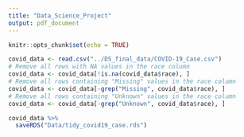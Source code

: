 ```yaml
---
title: "Data_Science_Project"
output: pdf_document
---
```


```r
knitr::opts_chunk$set(echo = TRUE)
```

```r
covid_data <- read.csv("../DS_final_data/COVID-19_Case.csv")
# Remove all rows with NA values in the race column
covid_data <- covid_data[!is.na(covid_data$race), ]
# Remove all rows containing "Missing" values in the race column
covid_data <- covid_data[-grep("Missing", covid_data$race), ]
# Remove all rows containing "Unknown" values in the race column
covid_data <- covid_data[-grep("Unknown", covid_data$race), ]

covid_data %>% 
  saveRDS("Data/tidy_covid19_case.rds")
```

